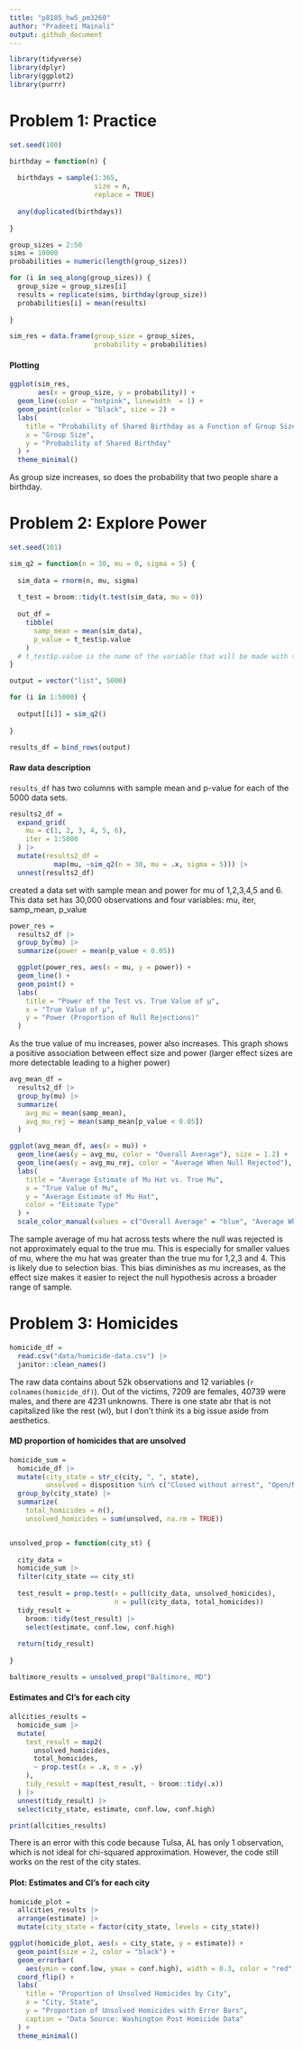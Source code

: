 ```yaml
---
title: "p8105_hw5_pm3260"
author: "Pradeeti Mainali"
output: github_document
---
```


```r
library(tidyverse)
library(dplyr)
library(ggplot2)
library(purrr)
```

# Problem 1: Practice

```r
set.seed(100)

birthday = function(n) {
  
  birthdays = sample(1:365, 
                     size = n, 
                     replace = TRUE) 
  
  any(duplicated(birthdays))
  
}

group_sizes = 2:50
sims = 10000
probabilities = numeric(length(group_sizes))

for (i in seq_along(group_sizes)) {
  group_size = group_sizes[i]
  results = replicate(sims, birthday(group_size))
  probabilities[i] = mean(results)
  
}

sim_res = data.frame(group_size = group_sizes, 
                     probability = probabilities)

```

#### Plotting

```r
ggplot(sim_res, 
       aes(x = group_size, y = probability)) +
  geom_line(color = "hotpink", linewidth  = 1) +
  geom_point(color = "black", size = 2) +
  labs(
    title = "Probability of Shared Birthday as a Function of Group Size",
    x = "Group Size",
    y = "Probability of Shared Birthday"
  ) +
  theme_minimal()
```

As group size increases, so does the probability that two people share a birthday.

# Problem 2: Explore Power

```r
set.seed(101)

sim_q2 = function(n = 30, mu = 0, sigma = 5) {
  
  sim_data = rnorm(n, mu, sigma)
  
  t_test = broom::tidy(t.test(sim_data, mu = 0))
  
  out_df =
    tibble(
      samp_mean = mean(sim_data),
      p_value = t_test$p.value 
    )
  # t_test$p.value is the name of the variable that will be made with the previous code. 
}

output = vector("list", 5000)

for (i in 1:5000) {
  
  output[[i]] = sim_q2()
  
}

results_df = bind_rows(output)
```

#### Raw data description

`results_df` has two columns with sample mean and p-value for each of the 5000 data sets. 

```r
results2_df = 
  expand_grid(
    mu = c(1, 2, 3, 4, 5, 6),
    iter = 1:5000
  ) |> 
  mutate(results2_df = 
           map(mu, ~sim_q2(n = 30, mu = .x, sigma = 5))) |> 
  unnest(results2_df) 
```

created a data set with sample mean and power for mu of 1,2,3,4,5 and 6. This data set has 30,000 observations and four variables: mu, iter, samp_mean, p_value

```r
power_res = 
  results2_df |>
  group_by(mu) |>
  summarize(power = mean(p_value < 0.05))

  ggplot(power_res, aes(x = mu, y = power)) +
  geom_line() +
  geom_point() +
  labs(
    title = "Power of the Test vs. True Value of µ",
    x = "True Value of µ",
    y = "Power (Proportion of Null Rejections)"
  )
```

As the true value of mu increases, power also increases. This graph shows a positive association between effect size and power (larger effect sizes are more detectable leading to a higher power)

```r
avg_mean_df = 
  results2_df |>
  group_by(mu) |>
  summarize(
    avg_mu = mean(samp_mean),
    avg_mu_rej = mean(samp_mean[p_value < 0.05])
  )

ggplot(avg_mean_df, aes(x = mu)) +
  geom_line(aes(y = avg_mu, color = "Overall Average"), size = 1.2) +
  geom_line(aes(y = avg_mu_rej, color = "Average When Null Rejected"), size = 1.2) +
  labs(
    title = "Average Estimate of Mu Hat vs. True Mu",
    x = "True Value of Mu",
    y = "Average Estimate of Mu Hat",
    color = "Estimate Type"
  ) +
  scale_color_manual(values = c("Overall Average" = "blue", "Average When Null Rejected" = "red"))
```

The sample average of mu hat across tests where the null was rejected is not approximately equal to the true mu. This is especially for smaller values of mu, where the mu hat was greater than the true mu for 1,2,3 and 4. This is likely due to selection bias. This bias diminishes as mu increases, as the effect size makes it easier to reject the null hypothesis across a broader range of sample.

# Problem 3: Homicides

```r
homicide_df = 
  read.csv("data/homicide-data.csv") |>
  janitor::clean_names()
```

The raw data contains about 52k observations and 12 variables (`r colnames(homicide_df)`). Out of the victims, 7209 are females, 40739 were males, and there are 4231 unknowns. There is one state abr that is not capitalized like the rest (wl), but I don't think its a big issue aside from aesthetics. 

#### MD proportion of homicides that are unsolved

```r
homicide_sum =
  homicide_df |>
  mutate(city_state = str_c(city, ", ", state),
         unsolved = disposition %in% c("Closed without arrest", "Open/No arrest")) |>
  group_by(city_state) |>
  summarize(
    total_homicides = n(),
    unsolved_homicides = sum(unsolved, na.rm = TRUE))


unsolved_prop = function(city_st) {
 
  city_data =
  homicide_sum |>
  filter(city_state == city_st)
  
  test_result = prop.test(x = pull(city_data, unsolved_homicides),
                          n = pull(city_data, total_homicides))
  tidy_result = 
    broom::tidy(test_result) |>
    select(estimate, conf.low, conf.high)
  
  return(tidy_result)
  
}

baltimore_results = unsolved_prop("Baltimore, MD")

```

#### Estimates and CI's for each city

```r
allcities_results = 
  homicide_sum |>
  mutate(
    test_result = map2(
      unsolved_homicides,
      total_homicides,
      ~ prop.test(x = .x, n = .y)
    ),
    tidy_result = map(test_result, ~ broom::tidy(.x))
  ) |>
  unnest(tidy_result) |>
  select(city_state, estimate, conf.low, conf.high)

print(allcities_results)
```

There is an error with this code because Tulsa, AL has only 1 observation, which is not ideal for chi-squared approximation. However, the code still works on the rest of the city states. 

#### Plot: Estimates and CI's for each city

```r
homicide_plot =
  allcities_results |>
  arrange(estimate) |>
  mutate(city_state = factor(city_state, levels = city_state))

ggplot(homicide_plot, aes(x = city_state, y = estimate)) +
  geom_point(size = 2, color = "black") +
  geom_errorbar(
    aes(ymin = conf.low, ymax = conf.high), width = 0.3, color = "red") +  
  coord_flip() +  
  labs(
    title = "Proportion of Unsolved Homicides by City",
    x = "City, State",
    y = "Proportion of Unsolved Homicides with Error Bars",
    caption = "Data Source: Washington Post Homicide Data"
  ) +
  theme_minimal() 
```





